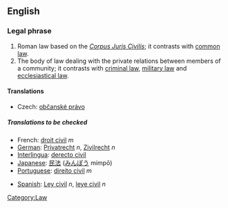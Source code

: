 {{wikipedia}}
==English==

===Legal phrase===
{{rfc-header|Legal phrase}}
# Roman law based on the ''[[Corpus Juris Civilis]]''; it contrasts with [[common law]].
# The body of law dealing with the private relations between members of a community; it contrasts with [[criminal law]], [[military law]] and [[ecclesiastical law]].

====Translations====
{{trans-top|body of law dealing with the private relations}}
*Czech: [[občanské právo]] {{n}}
{{trans-mid}}
{{trans-bottom}}

=====Translations to be checked=====
{{checktrans}}
* French: [[droit civil]] ''m''
* [[German]]: [[Privatrecht]] ''n'', [[Zivilrecht]] ''n''
* [[Interlingua]]: [[derecto civil]]
* [[Japanese]]: [[民法]] ([[みんぽう]] mimpō)
* [[Portuguese]]: [[direito civil]] ''m''

* [[Spanish]]: [[Ley civil]] ''n'', [[leye civil]] ''n''

[[Category:Law]]